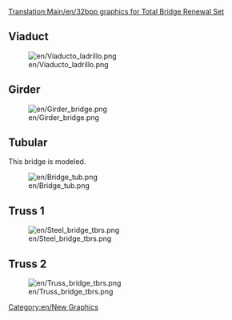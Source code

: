 [[Translation:Main/en/32bpp graphics for Total Bridge Renewal Set]]
==Viaduct==
[[File:en/Viaducto ladrillo.png]]

==Girder==
[[File:en/Girder bridge.png]]

==Tubular==
This bridge is modeled.

[[File:en/Bridge tub.png]]

==Truss 1==
[[File:en/Steel bridge tbrs.png]]
==Truss 2==
[[File:en/Truss bridge tbrs.png]]

[[Category:en/New Graphics]]